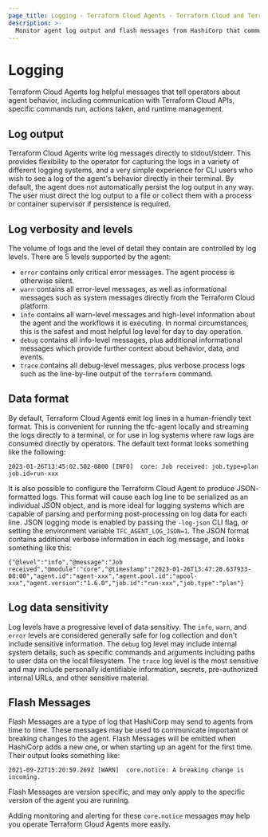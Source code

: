 ```yaml
---
page_title: Logging - Terraform Cloud Agents - Terraform Cloud and Terraform Enterprise
description: >-
  Monitor agent log output and flash messages from HashiCorp that communicate important changes.
---
```


# Logging

Terraform Cloud Agents log helpful messages that tell operators about
agent behavior, including communication with Terraform Cloud APIs, specific
commands run, actions taken, and runtime management.

## Log output

Terraform Cloud Agents write log messages directly to stdout/stderr. This
provides flexibility to the operator for capturing the logs in a variety of
different logging systems, and a very simple experience for CLI users who wish
to see a log of the agent's behavior directly in their terminal. By default,
the agent does not automatically persist the log output in any way. The user
must direct the log output to a file or collect them with a process or
container supervisor if persistence is required.

## Log verbosity and levels

The volume of logs and the level of detail they contain are controlled by log
levels. There are 5 levels supported by the agent:

* `error` contains only critical error messages. The agent process is otherwise
  silent.
* `warn` contains all error-level messages, as well as informational messages
  such as system messages directly from the Terraform Cloud platform.
* `info` contains all warn-level messages and high-level information about the
  agent and the workflows it is executing. In normal circumstances, this is
  the safest and most helpful log level for day to day operation.
* `debug` contains all info-level messages, plus additional informational
  messages which provide further context about behavior, data, and events.
* `trace` contains all debug-level messages, plus verbose process logs such as
  the line-by-line output of the `terraform` command.

## Data format

By default, Terraform Cloud Agents emit log lines in a human-friendly text
format. This is convenient for running the tfc-agent locally and streaming the
logs directly to a terminal, or for use in log systems where raw logs are
consumed directly by operators. The default text format looks something like
the following:

```
2023-01-26T13:45:02.502-0800 [INFO]  core: Job received: job.type=plan job.id=run-xxx
```

It is also possible to configure the Terraform Cloud Agent to produce JSON-
formatted logs. This format will cause each log line to be serialized as an
individual JSON object, and is more ideal for logging systems which are capable
of parsing and performing post-processing on log data for each line. JSON
logging mode is enabled by passing the `-log-json` CLI flag, or setting the
environment variable `TFC_AGENT_LOG_JSON=1`. The JSON format contains additional
verbose information in each log message, and looks something like this:

```
{"@level":"info","@message":"Job received","@module":"core","@timestamp":"2023-01-26T13:47:20.637933-08:00","agent.id":"agent-xxx","agent.pool.id":"apool-xxx","agent.version":"1.6.0","job.id":"run-xxx","job.type":"plan"}
```

## Log data sensitivity

Log levels have a progressive level of data sensitivy. The `info`, `warn`, and
`error` levels are considered generally safe for log collection and don't
include sensitive information. The `debug` log level may include internal
system details, such as specific commands and arguments including paths to user
data on the local filesystem.  The `trace` log level is the most sensitive and
may include personally identifiable information, secrets, pre-authorized
internal URLs, and other sensitive material.

## Flash Messages

Flash Messages are a type of log that HashiCorp may send to agents from time to time. These messages may be used to communicate important or breaking changes to the agent. Flash Messages will be emitted when HashiCorp adds a new one, or when starting up an agent for the first time. Their output looks something like:

```
2021-09-22T15:20:59.269Z [WARN]  core.notice: A breaking change is incoming.
```

Flash Messages are version specific, and may only apply to the specific version of the agent you are running.

Adding monitoring and alerting for these `core.notice` messages may help you operate Terraform Cloud Agents more easily.
